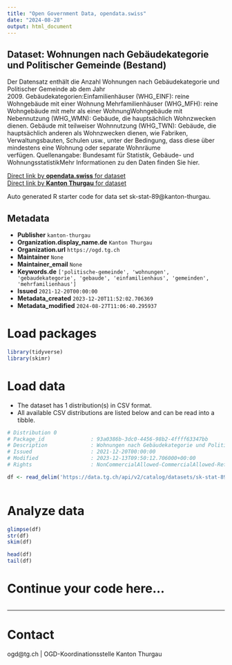 ```yaml
---
title: "Open Government Data, opendata.swiss"
date: "2024-08-28"
output: html_document
---
```


## Dataset: Wohnungen nach Gebäudekategorie und Politischer Gemeinde (Bestand)

Der Datensatz enthält die Anzahl Wohnungen nach Gebäudekategorie und Politischer Gemeinde ab dem Jahr 2009. Gebäudekategorien:Einfamilienhäuser (WHG_EINF): reine Wohngebäude mit einer Wohnung Mehrfamilienhäuser (WHG_MFH): reine Wohngebäude mit mehr als einer WohnungWohngebäude mit Nebennutzung (WHG_WMN): Gebäude, die hauptsächlich Wohnzwecken dienen. Gebäude mit teilweiser Wohnnutzung (WHG_TWN): Gebäude, die hauptsächlich anderen als Wohnzwecken dienen, wie Fabriken, Verwaltungsbauten, Schulen usw., unter der Bedingung, dass diese über mindestens eine Wohnung oder separate Wohnräume verfügen. Quellenangabe: Bundesamt für Statistik, Gebäude- und WohnungsstatistikMehr Informationen zu den Daten finden Sie hier.

[Direct link by **opendata.swiss** for dataset](https://opendata.swiss/de/dataset/wohnungen-nach-gebaudekategorie-und-politischer-gemeinde-bestand)<br>
[Direct link by **Kanton Thurgau** for dataset](https://data.tg.ch/explore/dataset/sk-stat-89/)

Auto generated R starter code for data set sk-stat-89@kanton-thurgau.

## Metadata

- **Publisher** `kanton-thurgau`
- **Organization.display_name.de** `Kanton Thurgau`
- **Organization.url** `https://ogd.tg.ch`
- **Maintainer** `None`
- **Maintainer_email** `None`
- **Keywords.de** `['politische-gemeinde', 'wohnungen', 'gebaudekategorie', 'gebaude', 'einfamilienhaus', 'gemeinden', 'mehrfamilienhaus']`
- **Issued** `2021-12-20T00:00:00`
- **Metadata_created** `2023-12-20T11:52:02.706369`
- **Metadata_modified** `2024-08-27T11:06:40.295937`


# Load packages

```r

library(tidyverse)
library(skimr)

```

# Load data

-   The dataset has 1 distribution(s) in CSV format.
-   All available CSV distributions are listed below and can be read into a tibble.

```r

# Distribution 0
# Package_id               : 93a0386b-3dc0-4456-98b2-4ffff63347bb
# Description              : Wohnungen nach Gebäudekategorie und Politischer Gemeinde (Bestand) (csv)
# Issued                   : 2021-12-20T00:00:00
# Modified                 : 2023-12-13T09:50:12.706000+00:00
# Rights                   : NonCommercialAllowed-CommercialAllowed-ReferenceRequired

df <- read_delim('https://data.tg.ch/api/v2/catalog/datasets/sk-stat-89/exports/csv?use_labels=true')



```

# Analyze data

```r

glimpse(df)
str(df)
skim(df)

head(df)
tail(df)

```

# Continue your code here...

```r

```

------------------------------------------------------------------------

# Contact

ogd@tg.ch | OGD-Koordinationsstelle Kanton Thurgau
